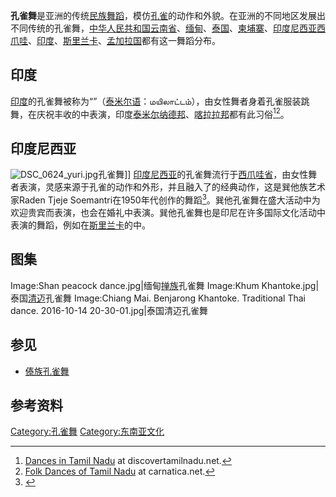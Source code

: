{{主条目消歧义|此条目介绍的是亚洲孔雀舞的整体情况，关于中国傣族的孔雀舞，请见「'''[[傣族孔雀舞|傣族孔雀舞]]'''」。其他释义请见「'''[[孔雀舞_(消歧义)|孔雀舞 (消歧义)]]'''」。}}
{{Infobox dance
|title        = 孔雀舞
|image        = 2016 Phnom Penh, Tradycyjny Kambodżański Pokaz Tańca (076).jpg
|imagesize    = 
|alt          = 
|caption      = 柬埔寨孔雀舞
|genre        = [[民族舞蹈|民族舞蹈]]
|signature    = 
|year         = 
|origin= [[东南亚|东南亚]]
}}
'''孔雀舞'''是亚洲的传统[[民族舞蹈|民族舞蹈]]，模仿[[孔雀|孔雀]]的动作和外貌。在亚洲的不同地区发展出不同传统的孔雀舞，[[中华人民共和国|中华人民共和国]][[云南省|云南省]]、[[缅甸|缅甸]]、[[泰国|泰国]]、[[柬埔寨|柬埔寨]]、[[印度尼西亚|印度尼西亚]][[西爪哇省|西爪哇]]、[[印度|印度]]、[[斯里兰卡|斯里兰卡]]、[[孟加拉国|孟加拉国]]都有这一舞蹈分布。

==印度==
[[印度|印度]]的孔雀舞被称为“{{le|马伊拉坦舞|mayilattam}}”（[[泰米尔语|泰米尔语]]：மயிலாட்டம்），由女性舞者身着孔雀服装跳舞，在庆祝丰收的{{le|庞格尔节|Pongal (festival)}}中表演，印度[[泰米尔纳德邦|泰米尔纳德邦]]、[[喀拉拉邦|喀拉拉邦]]都有此习俗<ref>[http://www.discovertamilnadu.net/tamilnadu%20dances.html Dances in Tamil Nadu] {{Wayback|url=http://www.discovertamilnadu.net/tamilnadu%20dances.html |date=20150814040440 }} at discovertamilnadu.net.</ref><ref>[http://www.carnatica.net/special/folkdances.htm Folk Dances of Tamil Nadu] {{Wayback|url=http://www.carnatica.net/special/folkdances.htm |date=20210309164345 }} at carnatica.net.</ref>。

==印度尼西亚==
[[File:DSC_0624_yuri.jpg|thumb]]孔雀舞]]
[[印度尼西亚|印度尼西亚]]的孔雀舞流行于[[西爪哇省|西爪哇省]]，由女性舞者表演，灵感来源于孔雀的动作和外形，并且融入了{{le|巽他舞蹈|Sundanese dance}}的经典动作，这是巽他族艺术家Raden Tjeje Soemantri在1950年代创作的舞蹈<ref>{{cite web|url=https://sahabatnesia.com/tari-merak-jawa-barat/|title=Sejarah Tari Merak Jawa Barat Beserta Ciri Khas dan Gerakannya|access-date=2021-03-14|archive-date=2020-12-02|archive-url=https://web.archive.org/web/20201202182858/https://sahabatnesia.com/tari-merak-jawa-barat/|dead-url=no}}</ref>。巽他孔雀舞在盛大活动中为欢迎贵宾而表演，也会在婚礼中表演。巽他孔雀舞也是印尼在许多国际文化活动中表演的舞蹈，例如在[[斯里兰卡|斯里兰卡]]的{{le|康提佛牙节|Kandy Esala Perahera}}中。

==图集==
<gallery>
Image:Shan peacock dance.jpg|缅甸[[掸族|掸族]]孔雀舞
Image:Khum Khantoke.jpg|泰国[[清迈|清迈]]孔雀舞
Image:Chiang Mai. Benjarong Khantoke. Traditional Thai dance. 2016-10-14 20-30-01.jpg|泰国清迈孔雀舞
</gallery>

==参见==
*[[傣族孔雀舞|傣族孔雀舞]]

==参考资料==
{{Reflist}}

[[Category:孔雀舞|Category:孔雀舞]]
[[Category:东南亚文化|Category:东南亚文化]]